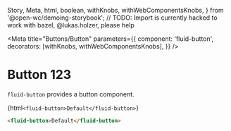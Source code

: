   Story,
  Meta,
  html,
  boolean,
  withKnobs,
  withWebComponentsKnobs,
} from '@open-wc/demoing-storybook';
// TODO: Import is currently hacked to work with bazel, @lukas.holzer, please help 

<Meta
  title="Buttons/Button"
  parameters={{
    component: 'fluid-button',
    decorators: [withKnobs, withWebComponentsKnobs],
  }}
/>

# Button 123

`fluid-button` provides a button component.

<Story name="Default">{html`<fluid-button>Default</fluid-button>`}</Story>

```html
<fluid-button>Default</fluid-button>
```
